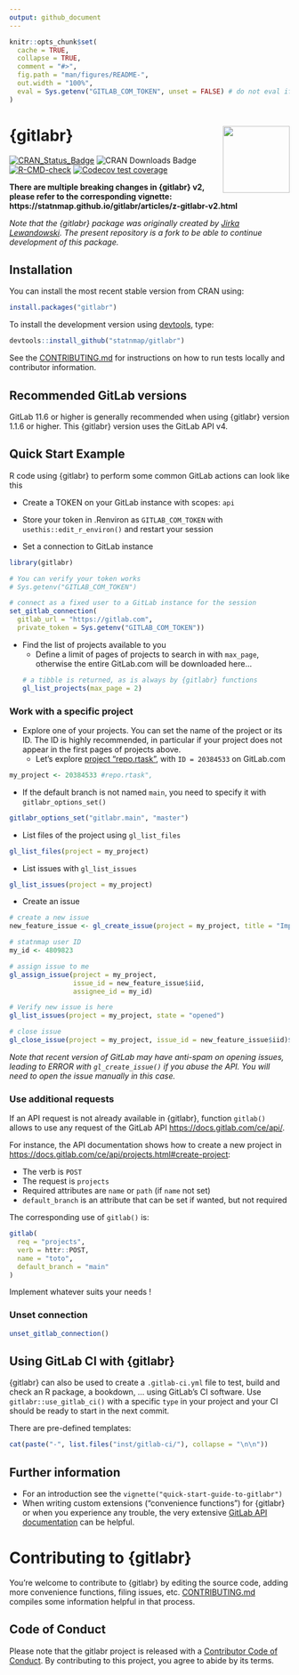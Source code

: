 ```yaml
---
output: github_document
---
```


<!-- README.md is generated from README.Rmd. Please edit that file -->

```r
knitr::opts_chunk$set(
  cache = TRUE,
  collapse = TRUE,
  comment = "#>",
  fig.path = "man/figures/README-",
  out.width = "100%",
  eval = Sys.getenv("GITLAB_COM_TOKEN", unset = FALSE) # do not eval if token is not available
)
```

# {gitlabr} <img src="man/figures/logo.png" align="right" alt="" width="120" />

<!-- badges: start -->
[![CRAN\_Status\_Badge](https://www.r-pkg.org/badges/version/gitlabr)](https://cran.r-project.org/package=gitlabr)
![CRAN\ Downloads\ Badge](https://cranlogs.r-pkg.org/badges/gitlabr)
[![R-CMD-check](https://github.com/statnmap/gitlabr/workflows/R-CMD-check/badge.svg)](https://github.com/statnmap/gitlabr/actions)
[![Codecov test coverage](https://codecov.io/gh/statnmap/gitlabr/branch/master/graph/badge.svg)](https://codecov.io/gh/statnmap/gitlabr?branch=master)
<!-- badges: end -->

**There are multiple breaking changes in {gitlabr} v2, please refer to the corresponding vignette: https://statnmap.github.io/gitlabr/articles/z-gitlabr-v2.html**

_Note that the {gitlabr} package was originally created by [Jirka Lewandowski](https://github.com/jirkalewandowski/gitlabr). The present repository is a fork to be able to continue development of this package._  

## Installation

You can install the most recent stable version from CRAN using:

```r
install.packages("gitlabr")
```

To install the development version using [devtools](https://cran.r-project.org/package=devtools), type:
```r
devtools::install_github("statnmap/gitlabr")
```

See the [CONTRIBUTING.md](https://github.com/statnmap/gitlabr/blob/main/CONTRIBUTING.md) for instructions on how to run tests locally and contributor information.

## Recommended GitLab versions

GitLab 11.6 or higher is generally recommended when using {gitlabr} version 1.1.6 or higher. This {gitlabr} version uses the GitLab API v4.

## Quick Start Example

R code using {gitlabr} to perform some common GitLab actions can look like this

- Create a TOKEN on your GitLab instance with scopes: `api`

- Store your token in .Renviron as `GITLAB_COM_TOKEN` with `usethis::edit_r_environ()` and restart your session 

- Set a connection to GitLab instance
```r
library(gitlabr)

# You can verify your token works
# Sys.getenv("GITLAB_COM_TOKEN")

# connect as a fixed user to a GitLab instance for the session
set_gitlab_connection(
  gitlab_url = "https://gitlab.com",
  private_token = Sys.getenv("GITLAB_COM_TOKEN"))
```

- Find the list of projects available to you
  + Define a limit of pages of projects to search in with `max_page`, otherwise the entire GitLab.com will be downloaded here...
```r
# a tibble is returned, as is always by {gitlabr} functions
gl_list_projects(max_page = 2) 
```

### Work with a specific project

- Explore one of your projects. You can set the name of the project or its ID. The ID is highly recommended, in particular if your project does not appear in the first pages of projects above. 
  + Let's explore [project "repo.rtask"](https://gitlab.com/statnmap/repo.rtask), with `ID = 20384533` on GitLab.com
  
```r
my_project <- 20384533 #repo.rtask",
```

- If the default branch is not named `main`, you need to specify it with `gitlabr_options_set()`

```r
gitlabr_options_set("gitlabr.main", "master")
```


- List files of the project using `gl_list_files`
```r
gl_list_files(project = my_project)
```

- List issues with `gl_list_issues`

```r
gl_list_issues(project = my_project)
```

- Create an issue

```r
# create a new issue
new_feature_issue <- gl_create_issue(project = my_project, title = "Implement new feature")

# statnmap user ID
my_id <- 4809823

# assign issue to me
gl_assign_issue(project = my_project,
                issue_id = new_feature_issue$iid,
                assignee_id = my_id)

# Verify new issue is here
gl_list_issues(project = my_project, state = "opened")

# close issue
gl_close_issue(project = my_project, issue_id = new_feature_issue$iid)$state
```

_Note that recent version of GitLab may have anti-spam on opening issues, leading to ERROR with `gl_create_issue()` if you abuse the API. You will need to open the issue manually in this case._

### Use additional requests

If an API request is not already available in {gitlabr}, function `gitlab()` allows to use any request of the GitLab API <https://docs.gitlab.com/ce/api/>.

For instance, the API documentation shows how to create a new project in <https://docs.gitlab.com/ce/api/projects.html#create-project>:

- The verb is `POST`
- The request is `projects`
- Required attributes are `name` or `path` (if `name` not set)
- `default_branch` is an attribute that can be set if wanted, but not required

The corresponding use of `gitlab()` is:

```r
gitlab(
  req = "projects",
  verb = httr::POST,
  name = "toto",
  default_branch = "main"
)
```

Implement whatever suits your needs !

### Unset connection

```r
unset_gitlab_connection()
```

## Using GitLab CI with {gitlabr}

{gitlabr} can also be used to create a `.gitlab-ci.yml` file to test, build and check an R package, a bookdown, ... using GitLab's CI software. Use `gitlabr::use_gitlab_ci()` with a specific `type` in your project and your CI should be ready to start in the next commit.

There are pre-defined templates:  

```r
cat(paste("-", list.files("inst/gitlab-ci/"), collapse = "\n\n"))
```


## Further information

- For an introduction see the `vignette("quick-start-guide-to-gitlabr")`
- When writing custom extensions ("convenience functions") for {gitlabr} or when you experience any trouble, the very extensive [GitLab API documentation](https://docs.gitlab.com/ce/api/) can be helpful.

# Contributing to {gitlabr}

You're welcome to contribute to {gitlabr} by editing the source code, adding more convenience functions, filing issues, etc. [CONTRIBUTING.md](https://github.com/statnmap/gitlabr/blob/main/CONTRIBUTING.md) compiles some information helpful in that process.


## Code of Conduct

Please note that the gitlabr project is released with a [Contributor Code of Conduct](https://statnmap.github.io/gitlabr/CODE_OF_CONDUCT.html). By contributing to this project, you agree to abide by its terms.

